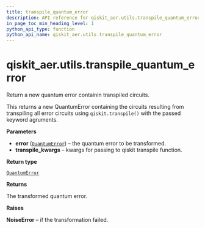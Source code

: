```yaml
---
title: transpile_quantum_error
description: API reference for qiskit_aer.utils.transpile_quantum_error
in_page_toc_min_heading_level: 1
python_api_type: function
python_api_name: qiskit_aer.utils.transpile_quantum_error
---
```


<span id="qiskit-aer-utils-transpile-quantum-error" />

# qiskit\_aer.utils.transpile\_quantum\_error

<Function id="qiskit_aer.utils.transpile_quantum_error" isDedicatedPage={true} github="https://github.com/qiskit/qiskit-aer/tree/stable/0.11/qiskit_aer/utils/noise_transformation.py" signature="transpile_quantum_error(error, **transpile_kwargs)">
  Return a new quantum error containin transpiled circuits.

  This returns a new QuantumError containing the circuits resulting from transpiling all error circuits using `qiskit.transpile()` with the passed keyword agruments.

  **Parameters**

  *   **error** ([`QuantumError`](qiskit_aer.noise.QuantumError "qiskit_aer.noise.errors.quantum_error.QuantumError")) – the quantum error to be transformed.
  *   **transpile\_kwargs** – kwargs for passing to qiskit transpile function.

  **Return type**

  [`QuantumError`](qiskit_aer.noise.QuantumError "qiskit_aer.noise.errors.quantum_error.QuantumError")

  **Returns**

  The transformed quantum error.

  **Raises**

  **NoiseError** – if the transformation failed.
</Function>

